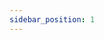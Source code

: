 ```yaml
---
sidebar_position: 1
---
```




<SkillList>
  <div title="WEB开发技能树" items={[
    { name: "HTML", progress: 80, description: "" },
    { name: "CSS", progress: 80, description: "" },
    { name: "JavaScript", progress: 80, description: "" },
    { name: "TypeScript", progress: 60, description: "" },
    { name: "Prisma", progress: 0, description: "" },
    { name: "React", progress: 5, description: "" },
    { name: "Vue.js", progress: 5, description: "" },
    { name: "Spring Boot", progress: 5, description: "" },
    { name: "Node.js", progress: 5, description: "" },
    { name: "Next.js", progress: 5, description: "" },
    { name: "Docusaurus", progress: 50, description: "" },
    { name: "MDX", progress: 60, description: "" },
  ]} />
</SkillList>

